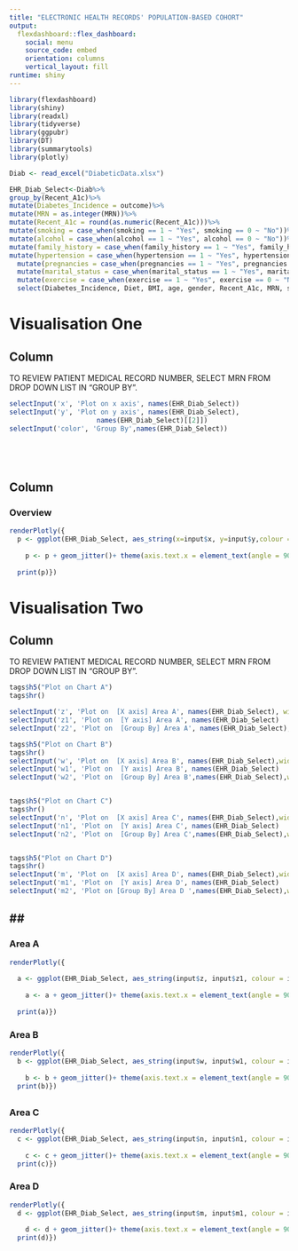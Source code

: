 ```yaml
---
title: "ELECTRONIC HEALTH RECORDS' POPULATION-BASED COHORT"
output: 
  flexdashboard::flex_dashboard:
    social: menu
    source_code: embed
    orientation: columns
    vertical_layout: fill
runtime: shiny
---
```




```r

library(flexdashboard)
library(shiny)
library(readxl)
library(tidyverse)
library(ggpubr)
library(DT)
library(summarytools) 
library(plotly)

Diab <- read_excel("DiabeticData.xlsx")

EHR_Diab_Select<-Diab%>%
group_by(Recent_A1c)%>%
mutate(Diabetes_Incidence = outcome)%>%
mutate(MRN = as.integer(MRN))%>%
mutate(Recent_A1c = round(as.numeric(Recent_A1c)))%>%
mutate(smoking = case_when(smoking == 1 ~ "Yes", smoking == 0 ~ "No"))%>%
mutate(alcohol = case_when(alcohol == 1 ~ "Yes", alcohol == 0 ~ "No"))%>%
mutate(family_history = case_when(family_history == 1 ~ "Yes", family_history == 0 ~ "No"))%>%
mutate(hypertension = case_when(hypertension == 1 ~ "Yes", hypertension == 0 ~ "No"))%>%
  mutate(pregnancies = case_when(pregnancies == 1 ~ "Yes", pregnancies == 0 ~ "No"))%>%
  mutate(marital_status = case_when(marital_status == 1 ~ "Yes", marital_status == 0 ~ "No"))%>%
  mutate(exercise = case_when(exercise == 1 ~ "Yes", exercise == 0 ~ "No"))%>%
  select(Diabetes_Incidence, Diet, BMI, age, gender, Recent_A1c, MRN, smoking, alcohol, family_history, hypertension, pregnancies, marital_status,exercise, nationality)

```
# Visualisation One
Column {.sidebar}
------------------
TO REVIEW PATIENT MEDICAL RECORD NUMBER, SELECT MRN FROM DROP DOWN LIST IN "GROUP BY".
```r


selectInput('x', 'Plot on x axis', names(EHR_Diab_Select))
selectInput('y', 'Plot on y axis', names(EHR_Diab_Select),
                      names(EHR_Diab_Select)[[2]])
selectInput('color', 'Group By',names(EHR_Diab_Select))






```

Column {data-width=500}
-----------------------------------------------------------------------

### Overview

```r

renderPlotly({
  p <- ggplot(EHR_Diab_Select, aes_string(x=input$x, y=input$y,colour = input$color)) 
  
    p <- p + geom_jitter()+ theme(axis.text.x = element_text(angle = 90))
  
  print(p)})

```

# Visualisation Two

Column {.sidebar}
-------------------
TO REVIEW PATIENT MEDICAL RECORD NUMBER, SELECT MRN FROM DROP DOWN LIST IN "GROUP BY".
```r


tags$h5("Plot on Chart A")
tags$hr()

selectInput('z', 'Plot on  [X axis] Area A', names(EHR_Diab_Select), width = 180)
selectInput('z1', 'Plot on  [Y axis] Area A', names(EHR_Diab_Select)   ,names(EHR_Diab_Select)[[2]],width = 150)
selectInput('z2', 'Plot on  [Group By] Area A', names(EHR_Diab_Select), width =120, selected = "gender")

tags$h5("Plot on Chart B")
tags$hr()
selectInput('w', 'Plot on  [X axis] Area B', names(EHR_Diab_Select),width = 180)
selectInput('w1', 'Plot on  [Y axis] Area B', names(EHR_Diab_Select)   ,names(EHR_Diab_Select)[[2]],width = 150)
selectInput('w2', 'Plot on  [Group By] Area B',names(EHR_Diab_Select),width = 120, selected = "Recent_A1C")


tags$h5("Plot on Chart C")
tags$hr()
selectInput('n', 'Plot on  [X axis] Area C', names(EHR_Diab_Select),width = 180)
selectInput('n1', 'Plot on  [Y axis] Area C', names(EHR_Diab_Select)   ,names(EHR_Diab_Select)[[2]],width = 150)
selectInput('n2', 'Plot on  [Group By] Area C',names(EHR_Diab_Select),width = 120, selected = "exercise")


tags$h5("Plot on Chart D")
tags$hr()
selectInput('m', 'Plot on  [X axis] Area D', names(EHR_Diab_Select),width = 180)
selectInput('m1', 'Plot on  [Y axis] Area D', names(EHR_Diab_Select)   ,names(EHR_Diab_Select)[[2]],width = 150)
selectInput('m2', 'Plot on [Group By] Area D ',names(EHR_Diab_Select),width = 120, selected = "age")


```


## {data-width=250}
-----------------------------------------------------------------------

### Area A
```r
renderPlotly({
  
  a <- ggplot(EHR_Diab_Select, aes_string(input$z, input$z1, colour = input$z2)) 
  
    a <- a + geom_jitter()+ theme(axis.text.x = element_text(angle = 90)) 
  
  print(a)})
```

### Area B

```r
renderPlotly({
  b <- ggplot(EHR_Diab_Select, aes_string(input$w, input$w1, colour = input$w2)) 
  
    b <- b + geom_jitter()+ theme(axis.text.x = element_text(angle = 90)) 
  print(b)})
```

## {data-width=250}
### Area C

```r
renderPlotly({
  c <- ggplot(EHR_Diab_Select, aes_string(input$n, input$n1, colour = input$n2)) 
  
    c <- c + geom_jitter()+ theme(axis.text.x = element_text(angle = 90))  
  print(c)})

```

### Area D

```r
renderPlotly({
  d <- ggplot(EHR_Diab_Select, aes_string(input$m, input$m1, colour = input$m2)) 
  
    d <- d + geom_jitter()+ theme(axis.text.x = element_text(angle = 90)) 
  print(d)})
```
